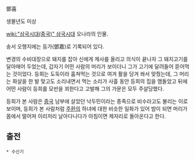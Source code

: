 鄧喜

생몰년도 미상

[[wiki:"삼국시대(중국)" 삼국시대]] 오나라의 인물.

송서 오행지에는 등가(鄧嘉)로 기록되어 있다.

변경의 수비대장으로 돼지를 잡아 신에게 제사를 올리고 의식이 끝나자 그 돼지고기를 달아매어 두었는데, 갑자기 어떤 사람의 머리가 보이더니 그가 고기에 달려들어 뜯어먹는 것이었다. 등희는 도둑이라 훔쳐먹는 것으로 여겨 활을 당겨 쏴서 맞췄는데, 그 머리는 화살을 한 발 맞고도 소리내면서 먹는 소리가 사흘 동안 등희의 집을 맴돌았고 뒤에 어떤 사람이 등희를 모반을 꾀한다고 고발해 그의 가문은 모두 주살당했다.

등희가 본 사람은 [[중국]] 남부에 살았던 낙두민이라는 종족으로 비수라고도 불리는 이로 보이며, 등희가 본 사람처럼 [[주환]]의 하녀에 대한 비슷한 일화가 있어 밤이 되면 머리가 몸에서 떨어져 이리저리 날아다니다가 아침이면 제자리로 돌아온다고 한다.

== 출전 ==
 * 수신기
